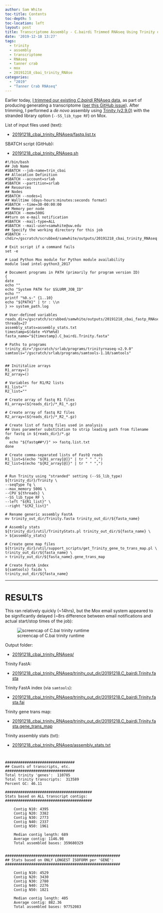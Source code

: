 ```yaml
---
author: Sam White
toc-title: Contents
toc-depth: 5
toc-location: left
layout: post
title: Transcriptome Assembly - C.bairdi Trimmed RNAseq Using Trinity on Mox
date: '2019-12-18 13:27'
tags:
  - trinity
  - assembly
  - transcriptome
  - RNAseq
  - tanner crab
  - mox
  - 20191218_cbai_trinity_RNAse
categories:
  - "2019"
  - "Tanner Crab RNAseq"
---
```

Earlier today, [I trimmed our existing _C.bairdi_ RNAseq data](https://robertslab.github.io/sams-notebook/posts/2019/2019-12-18-TrimmingFastQCMultiQC---C.bairdi-RNAseq-FastQ-with-fastp-on-Mox/), as part of producing generating a transcriptome ([per this GitHub issue](https://github.com/RobertsLab/resources/issues/808)). After trimming, I performed a _de novo_ assembly using [Trinity (v2.9.0)](https://github.com/trinityrnaseq/trinityrnaseq) with the stranded library option (`--SS_lib_type RF`) on Mox.

List of input files used (text):

- [20191218_cbai_trinity_RNAseq/fastq.list.tx](https://gannet.fish.washington.edu/Atumefaciens/20191218_cbai_trinity_RNAseq/fastq.list.txt)


SBATCH script (GitHub):

- [20191218_cbai_trinity_RNAseq.sh](https://github.com/RobertsLab/sams-notebook/blob/master/sbatch_scripts/20191218_cbai_trinity_RNAseq.sh)

```shell
#!/bin/bash
## Job Name
#SBATCH --job-name=trin_cbai
## Allocation Definition
#SBATCH --account=srlab
#SBATCH --partition=srlab
## Resources
## Nodes
#SBATCH --nodes=1
## Walltime (days-hours:minutes:seconds format)
#SBATCH --time=30-00:00:00
## Memory per node
#SBATCH --mem=500G
##turn on e-mail notification
#SBATCH --mail-type=ALL
#SBATCH --mail-user=samwhite@uw.edu
## Specify the working directory for this job
#SBATCH --chdir=/gscratch/scrubbed/samwhite/outputs/20191218_cbai_trinity_RNAseq

# Exit script if a command fails
set -e

# Load Python Mox module for Python module availability
module load intel-python3_2017

# Document programs in PATH (primarily for program version ID)
{
date
echo ""
echo "System PATH for $SLURM_JOB_ID"
echo ""
printf "%0.s-" {1..10}
echo "${PATH}" | tr : \\n
} >> system_path.log

# User-defined variables
reads_dir=/gscratch/scrubbed/samwhite/outputs/20191218_cbai_fastp_RNAseq_trimming
threads=27
assembly_stats=assembly_stats.txt
timestamp=$(date +%Y%m%d)
fasta_name="${timestamp}.C_bairdi.Trinity.fasta"

# Paths to programs
trinity_dir="/gscratch/srlab/programs/trinityrnaseq-v2.9.0"
samtools="/gscratch/srlab/programs/samtools-1.10/samtools"


## Inititalize arrays
R1_array=()
R2_array=()

# Variables for R1/R2 lists
R1_list=""
R2_list=""

# Create array of fastq R1 files
R1_array=(${reads_dir}/*_R1_*.gz)

# Create array of fastq R2 files
R2_array=(${reads_dir}/*_R2_*.gz)

# Create list of fastq files used in analysis
## Uses parameter substitution to strip leading path from filename
for fastq in ${reads_dir}/*.gz
do
  echo "${fastq##*/}" >> fastq.list.txt
done

# Create comma-separated lists of FastQ reads
R1_list=$(echo "${R1_array[@]}" | tr " " ",")
R2_list=$(echo "${R2_array[@]}" | tr " " ",")


# Run Trinity using "stranded" setting (--SS_lib_type)
${trinity_dir}/Trinity \
--seqType fq \
--max_memory 500G \
--CPU ${threads} \
--SS_lib_type RF \
--left "${R1_list}" \
--right "${R2_list}"

# Rename generic assembly FastA
mv trinity_out_dir/Trinity.fasta trinity_out_dir/${fasta_name}

# Assembly stats
${trinity_dir}/util/TrinityStats.pl trinity_out_dir/${fasta_name} \
> ${assembly_stats}

# Create gene map files
${trinity_dir}/util/support_scripts/get_Trinity_gene_to_trans_map.pl \
trinity_out_dir/${fasta_name} \
> trinity_out_dir/${fasta_name}.gene_trans_map

# Create FastA index
${samtools} faidx \
trinity_out_dir/${fasta_name}
```


---

# RESULTS

This ran relatively quickly (~14hrs), but the Mox email system appeared to be significantly delayed (~8rs difference between email notifications and actual start/stop times of the job):

![screencap of C.bai trinity runtime](https://github.com/RobertsLab/sams-notebook/blob/master/images/screencaps/20191218_cbai_trinity_RNAseq_runtime.png?raw=true)

Output folder:

- [20191218_cbai_trinity_RNAseq/](https://gannet.fish.washington.edu/Atumefaciens/20191218_cbai_trinity_RNAseq/)

Trinity FastA:

- [20191218_cbai_trinity_RNAseq/trinity_out_dir/20191218.C_bairdi.Trinity.fasta](https://gannet.fish.washington.edu/Atumefaciens/20191218_cbai_trinity_RNAseq/trinity_out_dir/20191218.C_bairdi.Trinity.fasta)

Trinity FastA index (via `samtools`):

- [20191218_cbai_trinity_RNAseq/trinity_out_dir/20191218.C_bairdi.Trinity.fasta.fai](https://gannet.fish.washington.edu/Atumefaciens/20191218_cbai_trinity_RNAseq/trinity_out_dir/20191218.C_bairdi.Trinity.fasta.fai)

Trinity gene trans map:

- [20191218_cbai_trinity_RNAseq/trinity_out_dir/20191218.C_bairdi.Trinity.fasta.gene_trans_map](https://gannet.fish.washington.edu/Atumefaciens/20191218_cbai_trinity_RNAseq/trinity_out_dir/20191218.C_bairdi.Trinity.fasta.gene_trans_map)

Trinity assembly stats (txt):

- [20191218_cbai_trinity_RNAseq/assembly_stats.txt](https://gannet.fish.washington.edu/Atumefaciens/20191218_cbai_trinity_RNAseq/assembly_stats.txt)

```


################################
## Counts of transcripts, etc.
################################
Total trinity 'genes':	110785
Total trinity transcripts:	313589
Percent GC: 46.11

########################################
Stats based on ALL transcript contigs:
########################################

	Contig N10: 4395
	Contig N20: 3382
	Contig N30: 2773
	Contig N40: 2337
	Contig N50: 1961

	Median contig length: 689
	Average contig: 1146.98
	Total assembled bases: 359680329


#####################################################
## Stats based on ONLY LONGEST ISOFORM per 'GENE':
#####################################################

	Contig N10: 4529
	Contig N20: 3430
	Contig N30: 2780
	Contig N40: 2276
	Contig N50: 1821

	Median contig length: 405
	Average contig: 882.36
	Total assembled bases: 97752083
```
